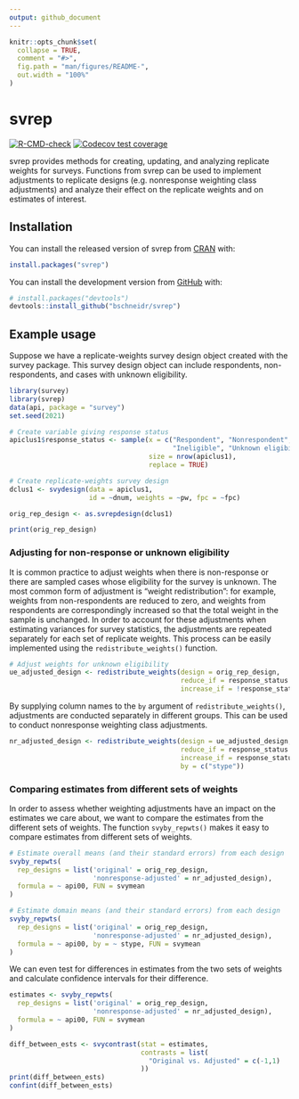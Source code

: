 ```yaml
---
output: github_document
---
```


<!-- README.md is generated from README.Rmd. Please edit that file -->

```r
knitr::opts_chunk$set(
  collapse = TRUE,
  comment = "#>",
  fig.path = "man/figures/README-",
  out.width = "100%"
)
```

# svrep

<!-- badges: start -->
[![R-CMD-check](https://github.com/bschneidr/svrep/workflows/R-CMD-check/badge.svg)](https://github.com/bschneidr/svrep/actions)
[![Codecov test coverage](https://codecov.io/gh/bschneidr/svrep/branch/main/graph/badge.svg)](https://app.codecov.io/gh/bschneidr/svrep?branch=main)
<!-- badges: end -->

svrep provides methods for creating, updating, and analyzing replicate weights for surveys. Functions from svrep can be used to implement adjustments to replicate designs (e.g. nonresponse weighting class adjustments) and analyze their effect on the replicate weights and on estimates of interest.

## Installation

You can install the released version of svrep from [CRAN](https://CRAN.R-project.org) with:

``` r
install.packages("svrep")
```

You can install the development version from [GitHub](https://github.com/) with:

``` r
# install.packages("devtools")
devtools::install_github("bschneidr/svrep")
```

## Example usage

Suppose we have a replicate-weights survey design object created with the survey package. This survey design object can include respondents, non-respondents, and cases with unknown eligibility.

```r
library(survey)
library(svrep)
data(api, package = "survey")
set.seed(2021)

# Create variable giving response status
apiclus1$response_status <- sample(x = c("Respondent", "Nonrespondent",
                                         "Ineligible", "Unknown eligibility"),
                                   size = nrow(apiclus1),
                                   replace = TRUE)

# Create replicate-weights survey design
dclus1 <- svydesign(data = apiclus1,
                    id = ~dnum, weights = ~pw, fpc = ~fpc)

orig_rep_design <- as.svrepdesign(dclus1)

print(orig_rep_design)
```

### Adjusting for non-response or unknown eligibility

It is common practice to adjust weights when there is non-response or there are sampled cases whose eligibility for the survey is unknown. The most common form of adjustment is "weight redistribution": for example, weights from non-respondents are reduced to zero, and weights from respondents are correspondingly increased so that the total weight in the sample is unchanged. In order to account for these adjustments when estimating variances for survey statistics, the adjustments are repeated separately for each set of replicate weights. This process can be easily implemented using the `redistribute_weights()` function.

```r
# Adjust weights for unknown eligibility
ue_adjusted_design <- redistribute_weights(design = orig_rep_design,
                                           reduce_if = response_status %in% c("Unknown eligibility"),
                                           increase_if = !response_status %in% c("Unknown eligibility"))
```

By supplying column names to the `by` argument of `redistribute_weights()`, adjustments are conducted separately in different groups. This can be used to conduct nonresponse weighting class adjustments.

```r
nr_adjusted_design <- redistribute_weights(design = ue_adjusted_design,
                                           reduce_if = response_status == "Nonrespondent",
                                           increase_if = response_status == "Respondent",
                                           by = c("stype"))
```

### Comparing estimates from different sets of weights

In order to assess whether weighting adjustments have an impact on the estimates we care about, we want to compare the estimates from the different sets of weights. The function `svyby_repwts()` makes it easy to compare estimates from different sets of weights.

```r
# Estimate overall means (and their standard errors) from each design
svyby_repwts(
  rep_designs = list('original' = orig_rep_design,
                     'nonresponse-adjusted' = nr_adjusted_design),
  formula = ~ api00, FUN = svymean
)

# Estimate domain means (and their standard errors) from each design
svyby_repwts(
  rep_designs = list('original' = orig_rep_design,
                     'nonresponse-adjusted' = nr_adjusted_design),
  formula = ~ api00, by = ~ stype, FUN = svymean
)
```

We can even test for differences in estimates from the two sets of weights and calculate confidence intervals for their difference.

```r
estimates <- svyby_repwts(
  rep_designs = list('original' = orig_rep_design,
                     'nonresponse-adjusted' = nr_adjusted_design),
  formula = ~ api00, FUN = svymean
)

diff_between_ests <- svycontrast(stat = estimates,
                                 contrasts = list(
                                   "Original vs. Adjusted" = c(-1,1)
                                 ))
print(diff_between_ests)
confint(diff_between_ests)
```
